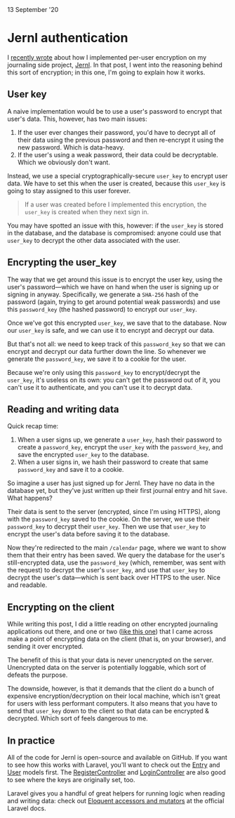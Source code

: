 
<Date>
13 September '20
</Date>

# Jernl authentication
I [recently wrote](/blog/recently-mid-august) about how I implemented per-user encryption on my journaling side project, [Jernl](https://jernl.space). In that post, I went into the reasoning behind this sort of encryption; in this one, I'm going to explain how it works.

## User key
A naive implementation would be to use a user's password to encrypt that user's data. This, however, has two main issues:

1. If the user ever changes their password, you'd have to decrypt all of their data using the previous password and then re-encrypt it using the new password. Which is data-heavy.
2. If the user's using a weak password, their data could be decryptable. Which we obviously don't want.

Instead, we use a special cryptographically-secure `user_key` to encrypt user data. We have to set this when the user is created, because this `user_key` is going to stay assigned to this user forever.

> If a user was created before I implemented this encryption, the `user_key` is created when they next sign in.

You may have spotted an issue with this, however: if the `user_key` is stored in the database, and the database is compromised: anyone could use that `user_key` to decrypt the other data associated with the user.

## Encrypting the user_key
The way that we get around this issue is to encrypt the user key, using the user's password—which we have on hand when the user is signing up or signing in anyway. Specifically, we generate a `SHA-256` hash of the password (again, trying to get around potential weak passwords) and use this `password_key` (the hashed password) to encrypt our `user_key`.

Once we've got this encrypted `user_key`, we save that to the database. Now our `user_key` is safe, and we can use it to encrypt and decrypt our data.

But that's not all: we need to keep track of this `password_key` so that we can encrypt and decrypt our data further down the line. So whenever we generate the `password_key`, we save it to a cookie for the user.

Because we're only using this `password_key` to encrypt/decrypt the `user_key`, it's useless on its own: you can't get the password out of it, you can't use it to authenticate, and you can't use it to decrypt data.

## Reading and writing data
Quick recap time:

1. When a user signs up, we generate a `user_key`, hash their password to create a `password_key`, encrypt the `user_key` with the `password_key`, and save the encrypted `user_key` to the database.
2. When a user signs in, we hash their password to create that same `password_key` and save it to a cookie.

So imagine a user has just signed up for Jernl. They have no data in the database yet, but they've just written up their first journal entry and hit `Save`. What happens?

Their data is sent to the server (encrypted, since I'm using HTTPS), along with the `password_key` saved to the cookie. On the server, we use their `password_key` to decrypt their `user_key`. Then we use that `user_key` to encrypt the user's data before saving it to the database.

Now they're redirected to the main `/calendar` page, where we want to show them that their entry has been saved. We query the database for the user's still-encrypted data, use the `password_key` (which, remember, was sent with the request) to decrypt the user's `user_key`, and use that `user_key` to decrypt the user's data—which is sent back over HTTPS to the user. Nice and readable.

## Encrypting on the client
While writing this post, I did a little reading on other encrypted journaling applications out there, and one or two ([like this one](https://www.monkkee.com/en/)) that I came across make a point of encrypting data on the client (that is, on your browser), and sending it over encrypted.

The benefit of this is that your data is never unencrypted on the server. Unencrypted data on the server is potentially loggable, which sort of defeats the purpose.

The downside, however, is that it demands that the client do a bunch of expensive encryption/decryption on their local machine, which isn't great for users with less performant computers. It also means that you have to send that `user_key` down to the client so that data can be encrypted & decrypted. Which sort of feels dangerous to me.

## In practice
All of the code for Jernl is open-source and available on GitHub. If you want to see how this works with Laravel, you'll want to check out the [Entry](https://github.com/charlesharries/jernl/blob/master/app/Entry.php) and [User](https://github.com/charlesharries/jernl/blob/master/app/User.php) models first. The [RegisterController](https://github.com/charlesharries/jernl/blob/master/app/Http/Controllers/Auth/RegisterController.php) and [LoginController](https://github.com/charlesharries/jernl/blob/master/app/Http/Controllers/Auth/LoginController.php) are also good to see where the keys are originally set, too.

Laravel gives you a handful of great helpers for running logic when reading and writing data: check out [Eloquent accessors and mutators](https://laravel.com/docs/8.x/eloquent-mutators) at the official Laravel docs.